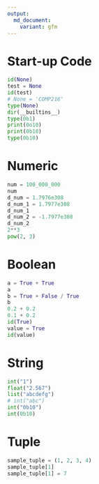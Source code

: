```yaml
---
output:
  md_document:
    variant: gfm
---
```


# Start-up Code

```python
id(None)
test = None
id(test)
# None = 'COMP216'
type(None)
dir(__builtins__)
type(0b1)
print(0o10)
print(0b10)
type(0b10)
```

# Numeric

```python
num = 100_000_000
num
d_num = 1.7976e308
d_num_1 = 1.7977e308
d_num_1
d_num_2 = -1.7977e308
d_num_2
2**3
pow(2, 3)
```

# Boolean

```python
a = True + True
a
b = True + False / True
b
0.2 + 0.2
0.1 + 0.2
id(True)
value = True
id(value)
```

# String

```python
int("1")
float("2.567")
list("abcdefg")
# int("abc")
int("0b10")
int(0b10)
```

# Tuple

```python
sample_tuple = (1, 2, 3, 4)
sample_tuple[1]
sample_tuple[1] = 7
```
